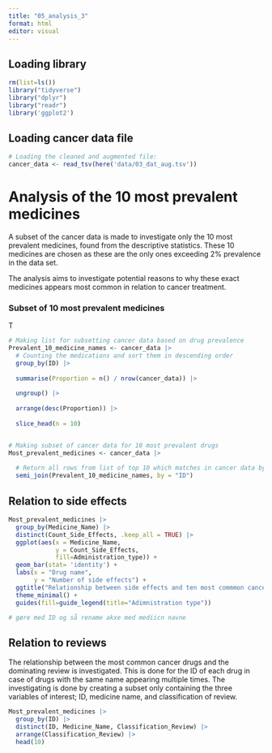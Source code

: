 ```yaml
---
title: "05_analysis_3"
format: html
editor: visual
---
```


## Loading library

```r
rm(list=ls()) 
library("tidyverse") 
library("dplyr") 
library("readr")
library('ggplot2')
```

## Loading cancer data file

```r
# Loading the cleaned and augmented file:  
cancer_data <- read_tsv(here('data/03_dat_aug.tsv')) 
```

# Analysis of the 10 most prevalent medicines

A subset of the cancer data is made to investigate only the 10 most prevalent medicines, found from the descriptive statistics. These 10 medicines are chosen as these are the only ones exceeding 2% prevalence in the data set.

The analysis aims to investigate potential reasons to why these exact medicines appears most common in relation to cancer treatment.

### Subset of 10 most prevalent medicines

T

```r

# Making list for subsetting cancer data based on drug prevalence
Prevalent_10_medicine_names <- cancer_data |>
  # Counting the medications and sort them in descending order
  group_by(ID) |>
  
  summarise(Proportion = n() / nrow(cancer_data)) |>
  
  ungroup() |>
  
  arrange(desc(Proportion)) |>
  
  slice_head(n = 10)


# Making subset of cancer data for 10 most prevalent drugs
Most_prevalent_medicines <- cancer_data |>
  
  # Return all rows from list of top 10 which matches in cancer data by "medicine name"
  semi_join(Prevalent_10_medicine_names, by = "ID")

```

## Relation to side effects

```r

Most_prevalent_medicines |>
  group_by(Medicine_Name) |> 
  distinct(Count_Side_Effects, .keep_all = TRUE) |>
  ggplot(aes(x = Medicine_Name, 
             y = Count_Side_Effects, 
             fill=Administration_type)) + 
  geom_bar(stat= 'identity') + 
  labs(x = "Drug name",
       y = "Number of side effects") + 
  ggtitle("Relationship between side effects and ten most commmon cancer drugs") +
  theme_minimal() +
  guides(fill=guide_legend(title="Adimnistration type")) 

# gøre med ID og så rename akxe med mediicn navne 

```

## Relation to reviews

The relationship between the most common cancer drugs and the dominating review is investigated. This is done for the ID of each drug in case of drugs with the same name appearing multiple times. The investigating is done by creating a subset only containing the three variables of interest; ID, medicine name, and classification of review.

```r

Most_prevalent_medicines |>
  group_by(ID) |> 
  distinct(ID, Medicine_Name, Classification_Review) |>
  arrange(Classification_Review) |>
  head(10)

```

## 
